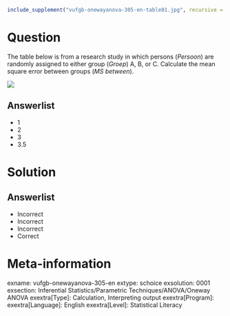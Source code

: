 ```r
include_supplement("vufgb-onewayanova-305-en-table01.jpg", recursive = TRUE)
```

Question
========

The table below is from a research study in which persons (*Persoon*) are randomly assigned to either group (*Groep*) A, B, or C. Calculate the mean square error between groups (*MS between*).

![](vufgb-onewayanova-305-en-table01.jpg)
  
Answerlist
----------
* 1
* 2
* 3
* 3.5

Solution
========

Answerlist
----------
* Incorrect
* Incorrect
* Incorrect
* Correct

Meta-information
================
exname: vufgb-onewayanova-305-en
extype: schoice
exsolution: 0001
exsection: Inferential Statistics/Parametric Techniques/ANOVA/Oneway ANOVA
exextra[Type]: Calculation, Interpreting output
exextra[Program]: 
exextra[Language]: English
exextra[Level]: Statistical Literacy
